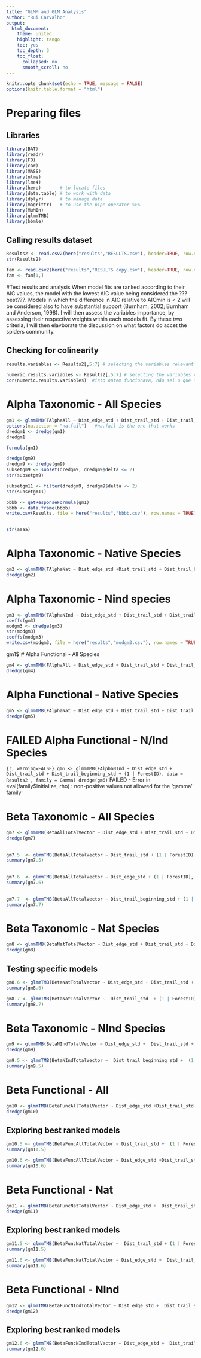 ```yaml
---
title: "GLMM and GLM Analysis"
author: "Rui Carvalho"
output: 
  html_document:
    theme: united
    highlight: tango
    toc: yes
    toc_depth: 3
    toc_float:
      collapsed: no
      smooth_scroll: no
---
```


```r
knitr::opts_chunk$set(echo = TRUE, message = FALSE)
options(knitr.table.format = "html")

```


# Preparing files

## Libraries 

``` r
library(BAT)
library(readr)
library(FD) 
library(car)
library(MASS)
library(nlme)
library(lme4)
library(here)       # to locate files
library(data.table) # to work with data
library(dplyr)      # to manage data
library(magrittr)   # to use the pipe operator %>% 
library(MuMIn)
library(glmmTMB)
library(bbmle)
```


## Calling results dataset

```r
Results2 <- read.csv2(here("results","RESULTS.csv"), header=TRUE, row.names = 1,  stringsAsFactors = T, sep = ",", dec = ".")
str(Results2)

fam <- read.csv2(here("results","RESULTS copy.csv"), header=TRUE, row.names = 1,  stringsAsFactors = T, sep = ";", dec = ".")
fam <- fam[1,]

```

#Test results and analysis 
When model fits are ranked according to their AIC values, the model with the lowest AIC value being considered the ???best???. Models in which the difference in AIC relative to AICmin is < 2 will be considered also to have substantial support (Burnham, 2002; Burnham and Anderson, 1998).
I will then assess the variables importance, by assessing their respective weights within each models fit. 
By these two criteria, I will then elavborate the discussion on what factors do accet the spiders community. 

## Checking for colinearity 

```r
results.variables <- Results2[,5:7] # selecting the variables relevant to the test

numeric.results.variables <- Results2[,5:7] # selecting the variables relevant to the test
cor(numeric.results.variables)  #isto ontem funcionava, não sei o que se passa

```

# Alpha Taxonomic - All Species


```r

gm1 <- glmmTMB(TAlphaAll ~ Dist_edge_std + Dist_trail_std + Dist_trail_beginning_std + (1 | ForestID), data = Results2 , family = poisson)
options(na.action = "na.fail")   #na.fail is the one that works
dredgm1 <- dredge(gm1)
dredgm1

formula(gm1)

dredge(gm9)
dredgm9 <- dredge(gm9)
subsetgm9 <- subset(dredgm9, dredgm9$delta <= 2)
str(subsetgm9)

subsetgm11 <- filter(dredgm9, dredgm9$delta <= 2)
str(subsetgm11)

bbbb <- getResponseFormula(gm1)
bbbb <- data.frame(bbbb)
write.csv(Results, file = here("results","bbbb.csv"), row.names = TRUE)


str(aaaa)
```

# Alpha Taxonomic - Native Species


```r

gm2 <- glmmTMB(TAlphaNat ~ Dist_edge_std +Dist_trail_std + Dist_trail_beginning_std + (1 | ForestID), data = Results2 , family = poisson)
dredge(gm2)
```

# Alpha Taxonomic - Nind species


```r

gm3 <- glmmTMB(TAlphaNInd ~ Dist_edge_std + Dist_trail_std + Dist_trail_beginning_std + (1 | ForestID), data = Results2 , family = poisson)
coeffs(gm3)
modgm3 <- dredge(gm3)
str(modgm3)
coeffs(modgm3)
write.csv(modgm3, file = here("results","modgm3.csv"), row.names = TRUE)
```

gm1$
# Alpha Functional - All Species


```r

gm4 <- glmmTMB(FAlphaAll ~ Dist_edge_std + Dist_trail_std + Dist_trail_beginning_std + (1 | ForestID), data = Results2 , family = Gamma)
dredge(gm4)
```

# Alpha Functional - Native Species


```r

gm5 <- glmmTMB(FAlphaNat ~ Dist_edge_std + Dist_trail_std + Dist_trail_beginning_std + (1 | ForestID), data = Results2 , family = Gamma)
dredge(gm5)
```

# FAILED Alpha Functional - N/Ind Species


``{r, warning=FALSE}
gm6 <- glmmTMB(FAlphaNInd ~ Dist_edge_std + Dist_trail_std + Dist_trail_beginning_std + (1 | ForestID), data = Results2 , family = Gamma)
dredge(gm6)
``
FAILED - Error in eval(family$initialize, rho) : non-positive values not allowed for the 'gamma' family


# Beta Taxonomic - All Species


```r

gm7 <- glmmTMB(BetaAllTotalVector ~ Dist_edge_std + Dist_trail_std + Dist_trail_beginning_std + (1 | ForestID), data = Results2 , family = beta_family)
dredge(gm7)

```


## 
```r
gm7.5  <- glmmTMB(BetaAllTotalVector ~ Dist_trail_std + (1 | ForestID), data = Results2 , family = beta_family)
summary(gm7.5)
```

##
```r
gm7.6  <- glmmTMB(BetaAllTotalVector ~ Dist_edge_std + (1 | ForestID), data = Results2 , family = beta_family)
summary(gm7.6)
```

##
```r
gm7.7  <- glmmTMB(BetaAllTotalVector ~ Dist_trail_beginning_std + (1 | ForestID), data = Results2 , family = beta_family)
summary(gm7.7)
```














# Beta Taxonomic - Nat Species

```r
gm8 <- glmmTMB(BetaNatTotalVector ~ Dist_edge_std + Dist_trail_std + Dist_trail_beginning_std + (1 | ForestID), data = Results2 , family = beta_family)
dredge(gm8)
```

## Testing specific models

```r
gm8.6 <- glmmTMB(BetaNatTotalVector ~ Dist_edge_std + Dist_trail_std + (1 | ForestID), data = Results2 , family = beta_family)
summary(gm8.6)
```

```r
gm8.7 <- glmmTMB(BetaNatTotalVector ~  Dist_trail_std  + (1 | ForestID), data = Results2 , family = beta_family)
summary(gm8.7)
```


# Beta Taxonomic - NInd Species


```r

gm9 <- glmmTMB(BetaNIndTotalVector ~ Dist_edge_std +  Dist_trail_std + Dist_trail_beginning_std + (1 | ForestID), data = Results2 , family = beta_family)
dredge(gm9)
```

```r

gm9.5 <- glmmTMB(BetaNIndTotalVector ~  Dist_trail_beginning_std +  (1 | ForestID), data = Results2 , family = beta_family)
summary(gm9.5)
```




# Beta Functional - All 


```r

gm10 <- glmmTMB(BetaFuncAllTotalVector ~ Dist_edge_std +Dist_trail_std + Dist_trail_beginning_std + (1 | ForestID), data = Results2 , family = beta_family)
dredge(gm10)
```
## Exploring best ranked models
```r

gm10.5 <- glmmTMB(BetaFuncAllTotalVector ~ Dist_trail_std +  (1 | ForestID), data = Results2 , family = beta_family)
summary(gm10.5)
```


```r

gm10.6 <- glmmTMB(BetaFuncAllTotalVector ~ Dist_edge_std +Dist_trail_std + (1 | ForestID), data = Results2 , family = beta_family)
summary(gm10.6)
```
# Beta Functional - Nat 


```r

gm11 <- glmmTMB(BetaFuncNatTotalVector ~ Dist_edge_std +  Dist_trail_std + Dist_trail_beginning_std + (1 | ForestID), data = Results2 , family = beta_family)
dredge(gm11)
```

## Exploring best ranked models
```r

gm11.5 <- glmmTMB(BetaFuncNatTotalVector ~  Dist_trail_std + (1 | ForestID), data = Results2 , family = beta_family)
summary(gm11.5)
```

```r

gm11.6 <- glmmTMB(BetaFuncNatTotalVector ~ Dist_edge_std +  Dist_trail_std + (1 | ForestID), data = Results2 , family = beta_family)
summary(gm11.6)
```




# Beta Functional - NInd 


```r

gm12 <- glmmTMB(BetaFuncNIndTotalVector ~ Dist_edge_std +  Dist_trail_std + Dist_trail_beginning_std + (1 | ForestID), data = Results2 , family = beta_family)
dredge(gm12)
```

## Exploring best ranked models

```r

gm12.6 <- glmmTMB(BetaFuncNIndTotalVector ~ Dist_edge_std +  Dist_trail_std + (1 | ForestID), data = Results2 , family = beta_family)
summary(gm12.6)
```








